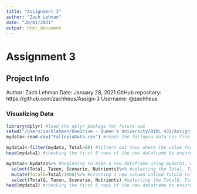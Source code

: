 ```yaml
---
title: "Assignment 3"
author: "Zach Lehman"
date: "28/01/2021"
output: html_document
---
```


# Assignment 3

## Project Info
Author: Zach Lehman
Date: January 28, 2021
GitHub repository: https://github.com/zachheus/Assign-3
Username: @zachheus

### Visualizing Data

```r
library(dplyr) #load the dplyr package for future use
setwd("/Users/zachlehman/OneDrive - Queen's University/BIOL 432/Assign-3/InputData/") #setting my working directory to the location on my computer where the fallopia data csv file can be found
mydata<-read.csv("FallopiaData.csv") #reads the fallopia data csv file and puts it in a dataframe
```

```r
mydata1<-filter(mydata, Total>60) #filters out rows where the value for Total is less than 60
head(mydata1) #checking the first 6 rows of the new dataframe to ensure that my filter worked
```

```r
mydata2<-mydata1%>% #beginning to make a new dataframe using mydata1, and piping the following functions together so that I dont need to make several different objects
  select(Total, Taxon, Scenario, Nutrients)%>% #selecting the Total, Taxon, Scenario, and Nutrients columns to be the only ones seen, and in the order I decide
  mutate(TotalG=Total/1000)%>% #creating a new column called TotalG to get convert the units for Total from mg into g by dividing by 1000
  select(TotalG, Taxon, Scenario, Nutrients) #selecting the TotalG, Taxon, Scenario, and Nutrients colums to be the only ones seen, and in the order I decide
head(mydata2) #checking the first 6 rows of the new dataframe to ensure that my functions worked
```

